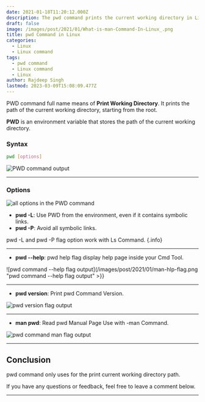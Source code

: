 ```yaml
---
date: 2021-01-18T11:20:12.000Z
description: The pwd command prints the current working directory in Linux.
draft: false
image: /images/post/2021/01/What-is-man-Command-In-Linux_.png
title: pwd Command in Linux
categories:
  - Linux
  - Linux command
tags:
  - pwd command
  - Linux command
  - Linux
author: Rajdeep Singh
lastmod: 2023-03-09T15:08:09.477Z
---
```


PWD command full name means of **Print Working Directory**. It prints the path
of the current working directory, starting from the root.

**PWD** is an environment variable that stores the path of the current working
directory.

### Syntax

```bash
pwd [options]
```

![PWD command output](/images/post/2021/01/pwd.png "PWD command output")

---

### Options

![all options in the PWD command](/images/post/2021/01/man-command-opions.png "all options in the PWD command")

- **pwd -L**: Use PWD from the environment, even if it contains symbolic links.
- **pwd -P**: Avoid all symbolic links.

pwd -L and pwd -P flag option work with Ls Command. {.info}

---

- **pwd --help**: pwd help flag display help page inside your Cmd Tool.

![pwd command --help flag output](/images/post/2021/01/man-hlp-flag.png "pwd command --help flag output" >}}

---

- **pwd version**: Print pwd Command Version.

![pwd version flag output](/images/post/2021/01/pwd-version.png "pwd version flag output")

---

- **man pwd**: Read pwd Manual Page Use with -man Command.

![pwd command man flag output](/images/post/2021/01/pwd-man-1.png "pwd command man flag output")

---

## Conclusion

pwd command only uses for the print current working directory path.

If you have any questions or feedback, feel free to leave a comment below.

---
